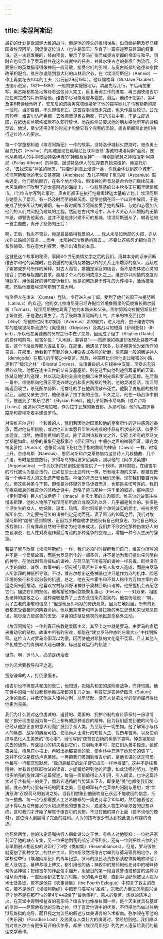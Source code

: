 ```yaml
---
---
---
```

title: 埃涅阿斯纪
---




最初的计划是歌颂渥大维的战斗，但是他的养父的推想世系，出自维纳斯及罗马建国者埃涅阿斯，则促使这位诗人（也许是国王）孕育了一篇描述罗马建国的叙事诗。这一主题发展的，经由预言，展示了罗马扩张而成奥古斯都的帝国与和平。同时它也显示出了罗马特性在这些成就中的任务，并冀求使古老的美德广为流行。它要把它的英雄描写得像神祇一般可敬，接受它们的引领，与奥古斯都的道德和宗教改革相配合。维吉尔退隐到意大利的山林洞穴去，在《埃涅阿斯纪》（Aeneid）一作上再度花去10年的工夫（公元前29前19年）。他以福楼拜（Gustave Flaubert，法国小说家，1821—1880）一般的忠实慢慢地写，清晨先写几行，午后再加重写。奥古斯都焦急地等待着这位诗人完工，反复垂询工作的进度，再三迫使维吉尔把任何完成的片断拿给他。维吉尔尽可能地虚与委蛇，最后，他终于把第2、第4及第6卷读给他听了。安东尼的遗孀奥克塔维娅听了他的描写她儿子马赛勒斯的那一段时，当即昏倒，不久即告死亡。这首叙事诗既未完成，也未作最后校订。公元前19年，维吉尔访问希腊，去雅典晋见奥古斯都，在迈加拉中暑，于是立即返国，在抵达布兰第修姆后不久即行辞世。他在临终前要求他的朋友把他所写的诗稿焚毁。他说，至少还需3年的时光才能使它有个完整的面貌。奥古斯都禁止他们执行这位诗人的要求。

每一个学童都知道《埃涅阿斯纪》一作的故事。当特洛伊城起火燃烧时，被杀勇士赫克托尔（Hector）的阴魂显现在鞑靼尼亚联军首领“虔诚的埃涅阿斯”面前，要他从希腊人的手中取回特洛伊城的“神器及家神”——特别是智慧之神帕拉斯·阿森尼（Pallas Athene）的神像，据说特洛伊人的生存要靠她来维护。赫克托尔说，“去找这些”神圣的标志，“只要你到海上漫游一番，你就会体认到这个城市”。埃涅阿斯和他的老父安基塞斯（Anchises）及儿子阿斯卡尼乌斯（Ascanius）联袂逃走。他们扬帆而行，在各个地方停泊，但诸神的声音总是命令他们继续前进。大风浪把他们吹到了迦太基附近的海岸上，一位腓尼基的公主狄多正在那里建筑城市。（当维吉尔写到此事时，奥古斯都正在执行恺撒重建迦太基的计划。）埃涅阿斯与她堕入了爱河。有一场及时而至的暴风雨，促使他俩在同一个山洞中躲雨，于是完成了狄多所认为的婚姻。有一段时间埃涅阿斯接受了她的解释，与她和志愿加入他们的人们共同担负建筑的工程。然而在古代神话中，从不大关心人间婚姻的无情神祇，却警告他离去。这并不是他非兴建不可的都城。埃涅阿斯遵从了，唱着他的一首主题曲，离开了悲伤的王后：

啊，王后，我永不否认，你是最最值得我爱的人……我从未举起新郎的火把，亦从未作过婚姻的誓言……而今，太阳神已命我扬帆离去……不要让这些怨尤把你自己和我销毁。我在意大利探索，绝非出诸我的本意。



这就是这个故事的秘密。事隔8个世纪美情文学之后的我们，用其本身的话来论断维吉尔和他的英雄时，在浪漫式的爱情及婚姻以外的关系上所增添的意义，远超过了希腊或罗马所作的解释。对古人而言，婚姻是家庭的结合，而不是肉体或心灵的结合；宗教与祖国的要求，超越了个人的权利或念头之上。维吉尔以同情的态度对待狄多。用他最好的诗句告诉我们，她是如何跃身于葬礼的火葬堆中，活活被烧死。然后他跟着埃涅阿斯到了意大利。

特洛伊人在库米（Cumae）登陆，步行进入拉丁姆，受到了他们的国王拉提努斯（Latinus）的欢迎。他的女儿拉维尼亚已经许配给邻境鲁图里的英俊酋长图尔努斯（Turnus）。埃涅阿斯使她疏离了她的未婚夫和父亲。图尔努斯向拉提努斯及拉丁姆宣战，于是激战发生了。为了鼓舞埃涅阿斯的士气，库米的神巫西比尔（Sibyl）把他带过阿韦尔努斯（Avernus）湖的岩穴，进入地府。由于维吉尔所写的是埃涅阿斯流浪的《奥德赛》（Odyssey）及其战斗的短篇《伊利亚特》（Il-iad），所以他在奥德赛的冥府之行中做了先导，因而成了但丁（Alighieri Dante）的榜样和前导。维吉尔说：“入地狱，甚容易”——然而他的英雄却发现此路苦不堪言，这个下层世界颇为混乱复杂。在那里，他遇见了狄多，狄多嘲笑他对爱所作的誓言。在那里，他看到了有罪的世人接受各式各样的折磨，像恶魔一般的叛逆神人（demigods）在那儿的牢房之中受苦。然后，神巫西比尔带他走过秘密的小路，走到了“极乐之林”（Blissful Groves），生活善良的人在绿谷中取暖，享受永无穷尽的欢欣。他那在途中去世的父亲安基塞斯，则在这里向他列述俄耳甫斯的天堂、炼狱及地狱的道理，并以活动画的全景向他揭示来世的光辉和罗马的英雄。在后面一景中，维纳斯向他展示亚克兴岬之战和奥古斯都的胜利。他的灵魂复活，埃涅阿斯返回现世，杀死图尔努斯，用雄壮的手在他周围散布死亡。他娶了鬼魅般的拉维尼亚，当她父亲去世时，他便继承了拉丁姆的王位。不久之后，他在一场战争中倒下，被送到了“极乐世界”（Elysian Field）。他儿子阿斯卡尼乌斯（或卢卢斯[Lulus]）建造阿尔巴隆加城，作为拉丁民族的新首都。从那时起，他的后裔罗慕路斯和雷穆斯着手建设罗马。

对像维吉尔这样一个和善的人，我们若因他对国家和他的皇帝所作的这些感恩的奉承，而对他有所挑剔，或对他非出本愿且毕生未完成的作品有所求疵的话，似乎不太适宜。当然，他模仿希腊的范式，除了讽刺诗和散文之外，实际上所有的罗马文学都是如此。战争的景象只是叙事诗《伊利亚特》中嘈杂之声的微弱回音，曙光女神奥萝拉（Aurora）也像荷马笔下粉红色手指的黎明的神唐（Dawn）一样，时常上升。奈维乌斯（Naevius）、恩尼乌斯和卢克莱修借给这位诗人几段插曲、几个片语，有时是整整数行。罗得斯岛的阿波罗尼奥斯，则以他的《阿尔戈英雄》（Argonautica）一作为狄多的悲剧性爱情提供了一个榜样。这种剽窃，在维吉尔的时代被认为是合法的，正如在莎士比亚时代一样。所有地中海的文学，都被视做每一个地中海人的文化遗产和仓库。神话的背景已令我们厌倦，现在我们要自行另创，但这些神圣与干预，即使是对怀疑的罗马读者而言，也都是亲切可喜的。我们在疾病缠身的维吉尔的流畅史诗中，忽略了荷马那种一泻千里的叙述，那种感动《伊利亚特》巨人们或伊萨卡（Ithaca）朴实土著的血肉事实。维吉尔的故事往往慢条斯理，他的人物除了埃涅阿斯所放弃或毁灭的以外，几乎都是贫血的。狄多是个活生生的女人，她娴雅、温柔、热情。图尔努斯是个单纯诚实的武士，被拉提努斯所出卖，注定要被可笑的诸神判定无功而死。读了原诗的10篇之后，我们对埃涅阿斯的“虔敬”感到愤恨，正因为那种虔敬才使他没有自己的意志，为他自己的反叛找借口，只有靠超自然的干预才为他带来成功。我们并不欣赏他那种伤害好人的空谈演说，在人性对真理作最后考验的那种竞争的空隙上，增加一种令人生厌的辞藻。

若要了解与欣赏《埃涅阿斯纪》一作，我们必须时时提醒我们自己，维吉尔所写的并不是一个爱情故事，而是为罗马所作的一部圣典，并不是他为我们提出任何明白的神学。在他戏剧背后操纵的诸神，与荷马笔下所描写的诸神一样恶毒，同样没有人类的幽默。诚然，故事中的一切灾祸与痛苦并非由男人和女人造成，而是由罗马人所崇拜的神祇所导致。不过，维吉尔想出这些神祇也许只是作为诗的机体、险恶环境的象征和引起分裂的机遇。总之，他在天神霍韦和不具人格作为万物主宰的命运之间来回摆动。他喜欢农村与郊野诸神甚于奥林匹斯山诸神，他把握机会去纪念它们，描述它们的祭仪。他希望他的同胞能恢复虔心（Pietas）——对双亲、祖国及诸神的虔敬之心，这种虔敬是靠了上古农业信条而滋润的。他哀伤地说：“啊，为了古老的虔敬和信念！”但是他反对地狱的传统观念，因为在地狱里，所有的死者都忍受着相同的阴森命运。他以俄耳甫斯和毕达哥拉斯的再生思想和来世观念自误，竭尽全力使奖善的天堂、净身的炼狱及惩罚的地狱意念格外生动。

《埃涅阿斯纪》一作的真正宗教是爱国主义，其至上之神就是罗马。由罗马的命运来推动它的结构，故事中所有的灾难，都能在“建立罗马种族的庄重大业”中找到解释。这位诗人对罗马帝国深以为傲，因而使他对希腊的文化毫不羡慕。且让其他人种化成生动的青铜和大理石雕像，标出星球运行的轨迹：

但你，啊，罗马人，必须是统治者

你的艺术要教导和平之道，

宽恕谦卑的人，打倒傲慢者。



维吉尔也不痛恨共和国的衰亡，他知道，扼毙共和国的是阶级战争，而非恺撒。他在诗中的每一阶段都预示奥古斯都的复兴之治，称赞它是农神萨图恩（Saturn）之治的重临，并承诺他进入诸神之列，以示奖励。没有人曾把文学的使命履行得比他更为完美。

我们为什么要对这位虔诚的、道德的、爱国的、拥护帝制的宣传家保持一份温情呢？部分理由是因为每一页上都有他那种温良的精神。因为我们感觉到他的同情心已经从他那正直的意大利而扩展到了全人类，乃至及于一切生物。他了解宵小与伟人的痛苦、战争的龌龊可怕、使高尚人士潜行的短暂人生、忧伤与苦痛，以及使消损与恶化人生美景的“伤心事”。当他写到“夜莺在白杨的树荫下哀鸣，悼念她那些失去的幼莺，有些狠心的耕夫看到它们，在羽毛未丰时，把它们从巢中掠走。她整夜哭泣，栖息在小枝上，再唱出她那哀怜的歌，使树林中充满了她悲伤的调子”。这并不仅仅是模仿卢克莱修。一再把我们吸回到维吉尔的，是他言语的坚定可爱。他每写一行都沉思默想，“像母鹿舐它的幼子使它成形一样地推敲”。这并不是枉费精神。唯有曾想跃跃欲试的读者，才能猜想得到他的苦思，如此流畅的努力。他用很多响亮的旋律润饰这篇叙述，每隔一页都值得让人引用，引人朗读。也许这篇诗太过于含有统一的美了，倘若它通畅的气势延长下去，即使是“美”也都使我们发腻。维吉尔的诗里有纤巧的阴柔之美，但是却罕有卢克莱修的阳刚与思想，或“惊涛怒海”召唤荷马的汹涌之势。当我们想象到他鼓吹自己永远不能收回的信念，把每一插曲、每一诗行都需要人工艺术雕琢的一篇史诗写了10年时，然后随着他苦思不得以及没有自发的火焰点燃他的想象之火，或激发人物生命等烦苦的思想以终，这时我们才开始了解属于维吉尔的忧郁。不过在他的媒介上面（若不谈他的题材），这位诗人倒赢得了完全的胜利。人为的技巧很少有达到较此更为辉煌的奇迹。

他死后两年，他的法定遗嘱执行人把此诗公之于世。有些人对他贬抑：一位批评家刊印了他的缺点专集，另一位把他剽窃的部分详细列出，还有一位则把维吉尔的诗与早期别人相近似的诗印行了8卷《类似集》（Resemblances）。但是，罗马很快就宽恕了此种文学上的共产主义，贺拉斯欣然将维吉尔举到与荷马等高的地位，各学校也举行《埃涅阿斯纪》的周年纪念。罗马的庶民及贵族都装腔作势地歌颂他；匠人及店主、墓碑与墙上碑文，都引用他的话；神殿中的祭师用他史诗中的暧昧诗句传达神谕；把维吉尔的作品信手翻开，用醒目的第一段当做警语或预言的这种习俗从而开始，一直延续到文艺复兴时期。他的名声日增，直到中世纪他被世人视为术士及圣徒。若不是他在《农事诗集》（the Fourth Ezlogue）中预言了救主的莅临，若不是他在《埃涅阿斯纪》中把罗马描写为“圣城”，宗教的力量又怎能振兴世界？他不是在那可怕的第4册中描绘了“最后审判”、恶人的受苦、炼狱的洁净之火、在天堂中得到福祉者的喜乐吗？维吉尔也像柏拉图一样，是个天生就具有基督的信仰——尽管他有他的异教之神。但丁喜爱他诗中的优美，不但把他当做过往地狱及炼狱的向导，而且视之为流畅的叙述与优美语言的艺术指南。弥尔顿在写他的《失乐园》（Paradise Lost）及黑魔与人类壮大的演说时，曾经想到他。我们原以为对维吉尔应有更多苛评的伏尔泰，却把《埃涅阿斯纪》列为古人遗留给我们的最佳文学著作。